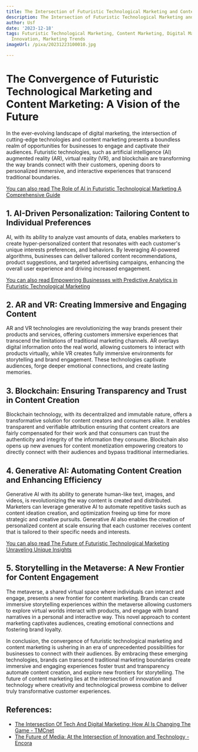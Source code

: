 ```yaml
---
title: The Intersection of Futuristic Technological Marketing and Content Marketing
description: The Intersection of Futuristic Technological Marketing and Content Marketing
author: Usf
date: '2023-12-18'
tags: Futuristic Technological Marketing, Content Marketing, Digital Marketing, Technology,
  Innovation, Marketing Trends
imageUrl: /pixa/20231223100010.jpg

---
```

# The Convergence of Futuristic Technological Marketing and Content Marketing: A Vision of the Future

In the ever-evolving landscape of digital marketing, the intersection  of cutting-edge technologies and content marketing  presents  a boundless realm of opportunities for businesses to engage and captivate their audiences. Futuristic technologies, such as artificial intelligence (AI) augmented reality (AR), virtual reality (VR), and blockchain are transforming the  way brands connect with their customers, opening doors to personalized immersive, and interactive experiences that transcend traditional boundaries.

[You can also read The  Role of AI in Futuristic Technological Marketing  A Comprehensive Guide](The%20Role%20of%20AI%20in%20Futuristic%20Technological%20Marketing%20A%20Comprehensive%20Guide)


##  1. AI-Driven Personalization:  Tailoring Content to Individual  Preferences

AI, with its ability to analyze  vast amounts of data,  enables marketers to create  hyper-personalized content  that resonates with each customer's unique interests  preferences, and behaviors. By  leveraging AI-powered algorithms, businesses can deliver tailored content recommendations, product suggestions, and targeted  advertising  campaigns, enhancing the  overall user experience and driving increased engagement.

[You can also read Empowering Businesses with Predictive Analytics in Futuristic Technological Marketing](Empowering%20Businesses%20with%20Predictive%20Analytics%20in%20Futuristic%20Technological%20Marketing)


## 2. AR and VR: Creating Immersive and Engaging Content

AR and VR technologies are revolutionizing the way brands present their products and services, offering  customers immersive experiences that transcend the limitations of  traditional marketing channels. AR overlays digital information onto the real  world,  allowing customers to interact with products virtually, while VR creates fully immersive environments for storytelling and brand  engagement. These technologies captivate audiences, forge deeper emotional connections, and create lasting memories.

## 3.  Blockchain: Ensuring Transparency and Trust in Content Creation

Blockchain technology,  with its  decentralized and immutable  nature, offers a transformative solution for content creators and consumers alike. It enables transparent  and verifiable attribution ensuring  that content creators are  fairly compensated for  their  work and that consumers can trust the authenticity and integrity of the information they  consume.  Blockchain also opens up new avenues for content monetization empowering creators to directly connect with  their audiences and bypass traditional intermediaries.

## 4. Generative AI: Automating Content Creation and Enhancing Efficiency

Generative AI with its ability to generate human-like text, images, and videos, is  revolutionizing the way content is  created and distributed. Marketers can leverage generative AI to automate repetitive tasks such as content ideation creation, and optimization freeing  up time for more strategic and creative pursuits. Generative AI also enables the  creation of personalized content at scale ensuring that  each customer receives content that is tailored to their specific needs and interests.

[You can also read The Future of Futuristic Technological Marketing Unraveling Unique Insights](The%20Future%20of%20Futuristic%20Technological%20Marketing%20Unraveling%20Unique%20Insights)


## 5. Storytelling in the Metaverse: A  New Frontier for  Content Engagement

The metaverse, a shared  virtual space where  individuals can interact and  engage, presents a new frontier for content marketing. Brands can create immersive storytelling experiences within  the metaverse allowing customers to explore virtual worlds interact with products, and engage with brand narratives in a personal and interactive way. This novel approach to content  marketing captivates audiences,  creating emotional connections  and fostering brand loyalty.

In conclusion, the convergence of futuristic technological marketing and content marketing is ushering in an era of unprecedented possibilities for  businesses to connect with  their audiences. By embracing these emerging technologies, brands  can transcend traditional marketing boundaries create immersive and engaging experiences foster trust and transparency automate content creation, and explore new frontiers for storytelling. The future of  content marketing lies at the intersection of innovation  and  technology where creativity and technological prowess combine to deliver truly transformative customer experiences.

## References:
- [The Intersection Of Tech And Digital Marketing: How AI Is Changing The Game - TMCnet](https://www.tmcnet.com/topics/articles/2023/02/28/455088-intersection-tech-digital-marketing-how-ai-changing-game.htm)
- [The Future of Media: At the Intersection of Innovation and Technology - Encora](https://www.encora.com/insights/the-future-of-media-at-the-intersection-of-innovation-and-technology)
